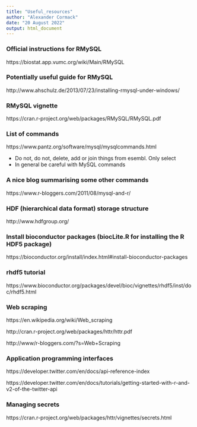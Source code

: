 ```yaml
---
title: "Useful_resources"
author: "Alexander Cormack"
date: "20 August 2022"
output: html_document
---
```




### Official instructions for RMySQL

https://biostat.app.vumc.org/wiki/Main/RMySQL



### Potentially useful guide for RMySQL

http://www.ahschulz.de/2013/07/23/installing-rmysql-under-windows/



### RMySQL vignette

https://cran.r-project.org/web/packages/RMySQL/RMySQL.pdf



### List of commands

https://www.pantz.org/software/mysql/mysqlcommands.html

* Do not, do not, delete, add or join things from esembl. Only select
* In general be careful with MySQL commands



### A nice blog summarising some other commands

https://www.r-bloggers.com/2011/08/mysql-and-r/



### HDF (hierarchical data format) storage structure

http://www.hdfgroup.org/



### Install bioconductor packages (biocLite.R for installing the R HDF5 package)

https://bioconductor.org/install/index.html#install-bioconductor-packages



### rhdf5 tutorial

https://www.bioconductor.org/packages/devel/bioc/vignettes/rhdf5/inst/doc/rhdf5.html


### Web scraping

https://en.wikipedia.org/wiki/Web_scraping

http://cran.r-project.org/web/packages/httr/httr.pdf

http://www/r-bloggers.com/?s=Web+Scraping


### Application programming interfaces

https://developer.twitter.com/en/docs/api-reference-index

https://developer.twitter.com/en/docs/tutorials/getting-started-with-r-and-v2-of-the-twitter-api

### Managing secrets

https://cran.r-project.org/web/packages/httr/vignettes/secrets.html



